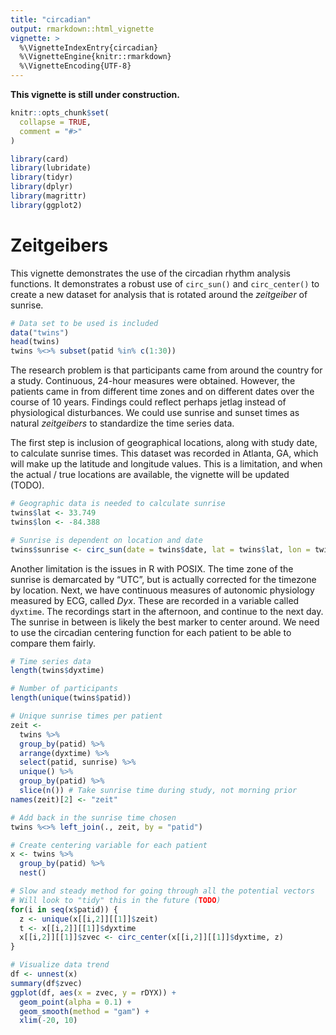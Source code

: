 ```yaml
---
title: "circadian"
output: rmarkdown::html_vignette
vignette: >
  %\VignetteIndexEntry{circadian}
  %\VignetteEngine{knitr::rmarkdown}
  %\VignetteEncoding{UTF-8}
---
```


__This vignette is still under construction.__

```r
knitr::opts_chunk$set(
  collapse = TRUE,
  comment = "#>"
)
```

```r
library(card)
library(lubridate)
library(tidyr)
library(dplyr)
library(magrittr)
library(ggplot2)
```

# Zeitgeibers

This vignette demonstrates the use of the circadian rhythm analysis functions. It demonstrates a robust use of `circ_sun()` and `circ_center()` to create a new dataset for analysis that is rotated around the _zeitgeiber_ of sunrise.

```r
# Data set to be used is included
data("twins")
head(twins)
twins %<>% subset(patid %in% c(1:30))
```

The research problem is that participants came from around the country for a study. Continuous, 24-hour measures were obtained. However, the patients came in from different time zones and on different dates over the course of 10 years. Findings could reflect perhaps jetlag instead of physiological disturbances. We could use sunrise and sunset times as natural _zeitgeibers_ to standardize the time series data.

The first step is inclusion of geographical locations, along with study date, to calculate sunrise times. This dataset was recorded in Atlanta, GA, which will make up the latitude and longitude values. This is a limitation, and when the actual / true locations are available, the vignette will be updated (TODO).

```r
# Geographic data is needed to calculate sunrise
twins$lat <- 33.749
twins$lon <- -84.388

# Sunrise is dependent on location and date
twins$sunrise <- circ_sun(date = twins$date, lat = twins$lat, lon = twins$lon)
```

Another limitation is the issues in R with POSIX. The time zone of the sunrise is demarcated by "UTC", but is actually corrected for the timezone by location. Next, we have continuous measures of autonomic physiology measured by ECG, called _Dyx_. These are recorded in a variable called `dyxtime`. The recordings start in the afternoon, and continue to the next day. The sunrise in between is likely the best marker to center around. We need to use the circadian centering function for each patient to be able to compare them fairly.

```r
# Time series data
length(twins$dyxtime)

# Number of participants
length(unique(twins$patid))

# Unique sunrise times per patient
zeit <- 
  twins %>%
  group_by(patid) %>%
  arrange(dyxtime) %>%
  select(patid, sunrise) %>%
  unique() %>%
  group_by(patid) %>%
  slice(n()) # Take sunrise time during study, not morning prior
names(zeit)[2] <- "zeit"

# Add back in the sunrise time chosen
twins %<>% left_join(., zeit, by = "patid")

# Create centering variable for each patient
x <- twins %>%
  group_by(patid) %>%
  nest()

# Slow and steady method for going through all the potential vectors
# Will look to "tidy" this in the future (TODO)
for(i in seq(x$patid)) {
  z <- unique(x[[i,2]][[1]]$zeit)
  t <- x[[i,2]][[1]]$dyxtime
  x[[i,2]][[1]]$zvec <- circ_center(x[[i,2]][[1]]$dyxtime, z)
}

# Visualize data trend
df <- unnest(x)
summary(df$zvec)
ggplot(df, aes(x = zvec, y = rDYX)) +
  geom_point(alpha = 0.1) +
  geom_smooth(method = "gam") + 
  xlim(-20, 10)
```



